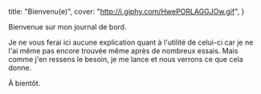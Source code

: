   title: "Bienvenu(e)",
  cover: "http://i.giphy.com/HwePORLAGGJOw.gif",
}

Bienvenue sur mon journal de bord.

Je ne vous ferai ici aucune explication quant à l'utilité de celui-ci car je ne l'ai même pas encore trouvée même après de nombreux essais. Mais comme j'en ressens le besoin, je me lance et nous verrons ce que cela donne.

À bientôt.
